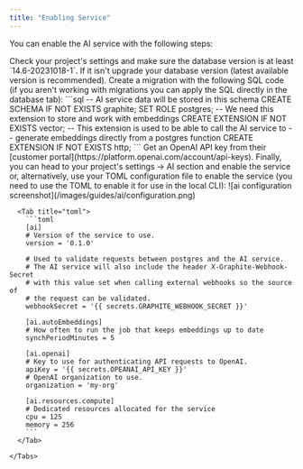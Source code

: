 ```yaml
---
title: "Enabling Service"
---
```


You can enable the AI service with the following steps:

<Steps>
  <Step title="First Step">
    Check your project's settings and make sure the database version is at least `14.6-20231018-1`. If it isn't upgrade your database version (latest available version is recommended).
  </Step>
  <Step title="Second Step">
    Create a migration with the following SQL code (if you aren't working with migrations you can apply the SQL directly in the database tab):
    ```sql
    -- AI service data will be stored in this schema
    CREATE SCHEMA IF NOT EXISTS graphite;
    SET ROLE postgres;
    -- We need this extension to store and work with embeddings
    CREATE EXTENSION IF NOT EXISTS vector;
    -- This extension is used to be able to call the AI service to
    -- generate embeddings directly from a postgres function
    CREATE EXTENSION IF NOT EXISTS http;
    ```
  </Step>
  <Step title="Third Step">
    Get an OpenAI API key from their [customer portal](https://platform.openai.com/account/api-keys).
  </Step>
  <Step title="Fourth Step">
    Finally, you can head to your project's settings -> AI section and enable the service or, alternatively, use your TOML configuration file to enable the service (you need to use the TOML to enable it for use in the local CLI):
    <Tabs>
      <Tab title="Dashboard">
        ![ai configuration screenshot](/images/guides/ai/configuration.png)
      </Tab>

      <Tab title="toml">
        ```toml
        [ai]
        # Version of the service to use.
        version = '0.1.0'

        # Used to validate requests between postgres and the AI service.
        # The AI service will also include the header X-Graphite-Webhook-Secret
        # with this value set when calling external webhooks so the source of
        # the request can be validated.
        webhookSecret = '{{ secrets.GRAPHITE_WEBHOOK_SECRET }}'

        [ai.autoEmbeddings]
        # How often to run the job that keeps embeddings up to date
        synchPeriodMinutes = 5

        [ai.openai]
        # Key to use for authenticating API requests to OpenAI.
        apiKey = '{{ secrets.OPEANAI_API_KEY }}'
        # OpenAI organization to use.
        organization = 'my-org'

        [ai.resources.compute]
        # Dedicated resources allocated for the service
        cpu = 125
        memory = 256
        ```
      </Tab>

    </Tabs>
  </Step>
</Steps>
